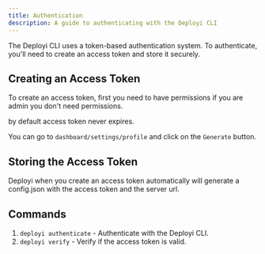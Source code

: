 ```yaml
---
title: Authentication
description: A guide to authenticating with the Deployi CLI
---
```


The Deployi CLI uses a token-based authentication system. To authenticate, you'll need to create an access token and store it securely.

## Creating an Access Token

To create an access token, first you need to have permissions if you are admin you don't need permissions.

by default access token never expires.

You can go to `dashboard/settings/profile` and click on the `Generate` button.

<ImageZoom  src="/assets/cli/token.png" width={800} height={630} alt='home og image' className="rounded-lg" />


## Storing the Access Token

Deployi when you create an access token automatically will generate a config.json with the access token and the server url.



## Commands

1. `deployi authenticate` - Authenticate with the Deployi CLI.
2. `deployi verify` - Verify if the access token is valid.


